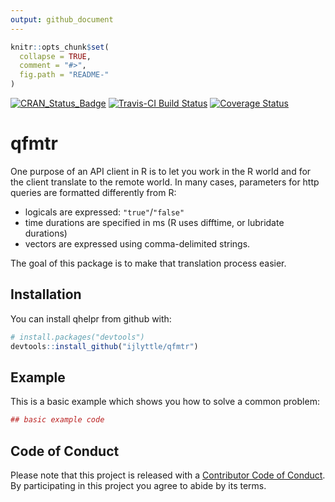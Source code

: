 ```yaml
---
output: github_document
---
```


<!-- README.md is generated from README.Rmd. Please edit that file -->

```r
knitr::opts_chunk$set(
  collapse = TRUE,
  comment = "#>",
  fig.path = "README-"
)
```

[![CRAN_Status_Badge](http://www.r-pkg.org/badges/version/qfmtr)](https://cran.r-project.org/package=qfmtr)
[![Travis-CI Build Status](https://travis-ci.org/ijlyttle/qfmtr.svg?branch=master)](https://travis-ci.org/ijlyttle/qfmtr)
[![Coverage Status](https://img.shields.io/codecov/c/github/ijlyttle/qfmtr/master.svg)](https://codecov.io/github/ijlyttle/qfmtr?branch=master)

# qfmtr

One purpose of an API client in R is to let you work in the R world and for the client translate to the remote world. In many cases, parameters for http queries are formatted differently from R: 

  - logicals are expressed: `"true"`/`"false"` 
  - time durations are specified in ms (R uses difftime, or lubridate durations)
  - vectors are expressed using comma-delimited strings. 
  
The goal of this package is to make that translation process easier.

## Installation

You can install qhelpr from github with:

```r
# install.packages("devtools")
devtools::install_github("ijlyttle/qfmtr")
```

## Example

This is a basic example which shows you how to solve a common problem:

```r
## basic example code
```

## Code of Conduct

Please note that this project is released with a [Contributor Code of Conduct](CONDUCT.md). By participating in this project you agree to abide by its terms.

